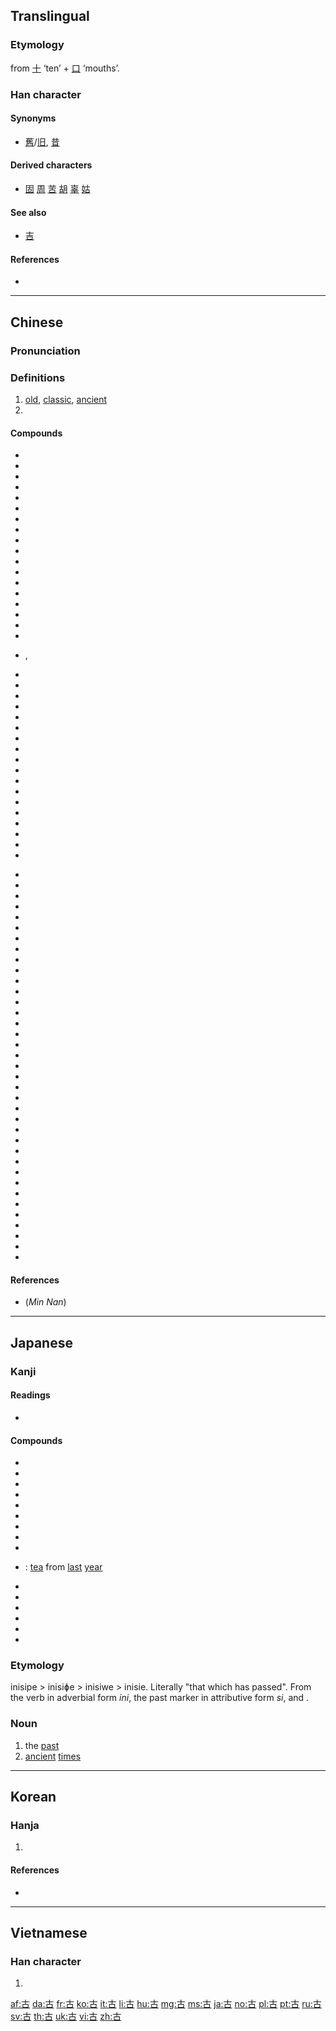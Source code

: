 {{also|吉|𠮷}}
==Translingual==

===Etymology===
from [[十]] ‘ten’ + [[口]] ‘mouths’.

===Han character===
{{Han char|rn=30|rad=口|as=02|sn=5|four=40600|canj=JR|ids=⿱十口}}

====Synonyms====
* [[舊]]/[[旧]], [[昔]]

====Derived characters====
* [[固]] [[周]] [[苦]] [[胡]] [[辜]] [[姑]]

====See also====
* [[吉]]

====References====
* {{Han ref|kx=0171.080|dkj=03233|dj=0380.060|hdz=10568.030|uh=53E4|ud=21476|bh=A56A|bd=42346}}

----

==Chinese==
{{zh-forms}}

===Pronunciation===
{{zh-pron
|m=gǔ
|c=gu2
|h=
|mn=kó͘
|w=
|mc=y
|oc=y
|ma=|ma2=
|cat=a,pn
}}

===Definitions===
{{zh-hanzi}}

# [[old]], [[classic]], [[ancient]]
# {{surname|lang=zh}}

====Compounds====
{{top-2}}
* {{zh-l|古奧}}
* {{zh-l|古巴|tr=Gǔbā}}
* {{zh-l|古板|tr=gǔbǎn}}
* {{zh-l|古幣}}
* {{zh-l|古剎}}
* {{zh-l|古城}}
* {{zh-l|古祠}}
* {{zh-l|古瓷}}
* {{zh-l|古代|tr=gǔdài}}
* {{zh-l|古道}}
* {{zh-l|古道熱腸}}
* {{zh-l|古典|tr=gǔdiǎn}}
* {{zh-l|古典主義}}
* {{zh-l|古調不彈}}
* {{zh-l|古董|tr=gǔdǒng}}
* {{zh-l|古動物學}}
* {{zh-l|古都}}
* {{zh-l|古爾邦節}}
* {{zh-l|古方}}, {{zh-l|古方兒}}
* {{zh-l|古風|tr=gǔfēng}}
* {{zh-l|古怪|tr=gǔguài}}
* {{zh-l|古國}}
* {{zh-l|古畫}}
* {{zh-l|古話}}
* {{zh-l|古籍}}
* {{zh-l|古記}}
* {{zh-l|古跡/古蹟/古迹|tr=gǔjì}}
* {{zh-l|古今|tr=gǔjīn}}
* {{zh-l|古今中外}}
* {{zh-l|古井無波}}
* {{zh-l|古勁}}
* {{zh-l|古舊}}
* {{zh-l|古來|tr=gǔlái}}
* {{zh-l|古蘭經|tr=Gǔlán-jīng}}
* {{zh-l|古老|tr=gǔlǎo}}
* {{zh-l|古老肉}}
* {{l|cmn|古历}} <!--needs conversion to traditional-->
{{mid2}}
* {{zh-l|古廟}}
* {{zh-l|古墓}}
* {{zh-l|古樸|tr=gǔpǔ}}
* {{zh-l|古氣}}
* {{zh-l|古錢}}
* {{zh-l|古琴|tr=gǔqín}}
* {{zh-l|古趣}}
* {{zh-l|古人|tr=gǔrén}}
* {{zh-l|古色古香}}
* {{zh-l|古生代}}
* {{zh-l|古生界}}
* {{zh-l|古生物}}
* {{zh-l|古詩|tr=gǔshī}}
* {{zh-l|古時}}
* {{zh-l|古書}}
* {{zh-l|古體詩}}
* {{zh-l|古銅色}}
* {{zh-l|古玩}}
* {{zh-l|古往今來|tr=gǔwǎngjīnlái}}
* {{zh-l|古為今用}}
* {{zh-l|古文}}
* {{zh-l|古文字}}
* {{zh-l|古物|tr=gǔwù}}
* {{zh-l|古昔}}
* {{zh-l|古稀}}
* {{zh-l|古訓}}
* {{zh-l|古雅}}
* {{zh-l|古諺}}
* {{zh-l|古音}}
* {{zh-l|古語}}
* {{zh-l|古猿}}
* {{zh-l|古遠}}
* {{zh-l|古箏|tr=gǔzhēng}}
* {{zh-l|古植物學}}
* {{zh-l|古裝}}
* {{zh-l|古拙}}
* {{zh-l|中古|tr=zhōnggǔ}}
{{bottom}}

====References====
* (''Min Nan'') {{thcwd|1406}}

----

==Japanese==

===Kanji===
{{ja-kanji|grade=2|rs=口02}}

====Readings====
* {{ja-readings
|goon=[[く]] (ku)
|kanon=[[こ]] (ko)
|kun=[[ふるい]] ([[古い]], furui), [[いにしえ]] (inishie)}}

====Compounds====
{{der-top|Compounds}}
* {{ja-r|古意|こい}}
* {{ja-r|古雅|こが}}
* {{ja-r|古稀|こき}}
* {{ja-r|古今|ここん}}
* {{ja-r|古参|こさん}}
* {{ja-r|古址|こし}}
* {{ja-r|古式|こしき}}
* {{ja-r|古色|こしょく}}
* {{ja-r|古称|こしょう}}
* {{ja-r|古茶|こちゃ}}: [[tea]] from [[last]] [[year]]
* {{ja-r|古典|こてん}}
* {{ja-r|古都|こと}}
* {{ja-r|古風|こふう}}
* {{ja-r|古文|こぶん}}
* {{ja-r|古来|こらい}}
* {{ja-r|名古屋|^なごや}}
{{der-bottom}}

===Etymology===
inisipe > inisiɸe > inisiwe > inisie.
Literally "that which has passed". From the verb {{m|ja|往ぬ|tr=inu|pass}} in adverbial form ''ini'', the past marker {{m|ja|き|tr=ki}} in attributive form ''si'', and {{m|ja|方|tr=pe||time, direction}}.

===Noun===
{{ja-noun|いにしえ|hhira=いにしへ}}

# the [[past]]
# [[ancient]] [[time]]s

----

==Korean==

===Hanja===
{{ko-hanja|hangeul=고|rv=go|mr=ko|eumhun=예|ehrv=ye|ehmr=ye|ehy=}}

# {{defn|lang=ko|sort=口02}}

====References====
* {{Hanja ref|nav=8041}}

----

==Vietnamese==

===Han character===
{{vi-hantu|[[cổ]], [[cỗ]], [[kẻ]], [[khương]]|rs=口02}}

# {{defn|lang=vi|sort=口02}}

[[af:古]]
[[da:古]]
[[fr:古]]
[[ko:古]]
[[it:古]]
[[li:古]]
[[hu:古]]
[[mg:古]]
[[ms:古]]
[[ja:古]]
[[no:古]]
[[pl:古]]
[[pt:古]]
[[ru:古]]
[[sv:古]]
[[th:古]]
[[uk:古]]
[[vi:古]]
[[zh:古]]